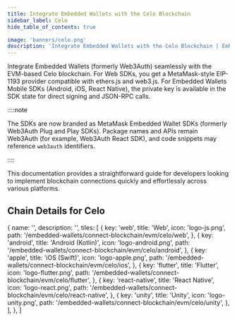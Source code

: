 ```yaml
---
title: Integrate Embedded Wallets with the Celo Blockchain
sidebar_label: Celo
hide_table_of_contents: true

image: 'banners/celo.png'
description: 'Integrate Embedded Wallets with the Celo Blockchain | Embedded Wallets'
---
```



<SEO
  title="Integrate Embedded Wallets with the Celo Blockchain"
  description="Integrate Embedded Wallets with the Celo Blockchain | Embedded Wallets"
  image="https://web3auth.io/docs/banners/celo.png"
  slug="/embedded-wallets/connect-blockchain/evm/celo"
/>

Integrate Embedded Wallets (formerly Web3Auth) seamlessly with the EVM-based Celo blockchain. For Web SDKs, you get a MetaMask-style EIP-1193 provider compatible with ethers.js and web3.js. For Embedded Wallets Mobile SDKs (Android, iOS, React Native), the private key is available in the SDK state for direct signing and JSON-RPC calls.

::::note

The SDKs are now branded as MetaMask Embedded Wallet SDKs (formerly Web3Auth Plug and Play SDKs). Package names and APIs remain Web3Auth (for example, Web3Auth React SDK), and code snippets may reference `web3auth` identifiers.

::::

This documentation provides a straightforward guide for developers looking to implement blockchain connections quickly and effortlessly across various platforms.

## Chain Details for Celo

<ChainDetailsCelo />

  {
    name: '',
    description: '',
    tiles: [
      {
        key: 'web',
        title: 'Web',
        icon: 'logo-js.png',
        path: '/embedded-wallets/connect-blockchain/evm/celo/web',
      },
      {
        key: 'android',
        title: 'Android (Kotlin)',
        icon: 'logo-android.png',
        path: '/embedded-wallets/connect-blockchain/evm/celo/android',
      },
      {
        key: 'apple',
        title: 'iOS (Swift)',
        icon: 'logo-apple.png',
        path: '/embedded-wallets/connect-blockchain/evm/celo/ios',
      },
      {
        key: 'flutter',
        title: 'Flutter',
        icon: 'logo-flutter.png',
        path: '/embedded-wallets/connect-blockchain/evm/celo/flutter',
      },
      {
        key: 'react-native',
        title: 'React Native',
        icon: 'logo-react.png',
        path: '/embedded-wallets/connect-blockchain/evm/celo/react-native',
      },
      {
        key: 'unity',
        title: 'Unity',
        icon: 'logo-unity.png',
        path: '/embedded-wallets/connect-blockchain/evm/celo/unity',
      },
    ],
  },
]

<Tiles tileGroups={Celo} />
